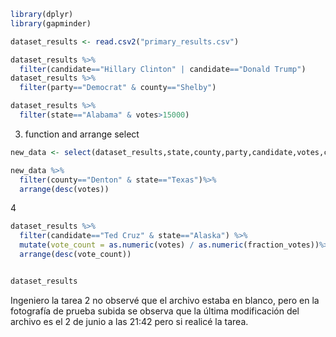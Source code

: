```r
library(dplyr)
library(gapminder)

dataset_results <- read.csv2("primary_results.csv")

dataset_results %>%
  filter(candidate=="Hillary Clinton" | candidate=="Donald Trump")
dataset_results %>%
  filter(party=="Democrat" & county=="Shelby")

dataset_results %>%
  filter(state=="Alabama" & votes>15000)


```

3. function and arrange select

```r
new_data <- select(dataset_results,state,county,party,candidate,votes,county)

new_data %>%
  filter(county=="Denton" & state=="Texas")%>%
  arrange(desc(votes))
```

4

```r
dataset_results %>%
  filter(candidate=="Ted Cruz" & state=="Alaska") %>%
  mutate(vote_count = as.numeric(votes) / as.numeric(fraction_votes))%>%
  arrange(desc(vote_count))


dataset_results
```



Ingeniero la tarea 2 no observé que el archivo estaba en blanco, pero en la fotografía de prueba subida se observa que la última modificación del archivo es el 2 de junio a las 21:42 pero si realicé la tarea.
















